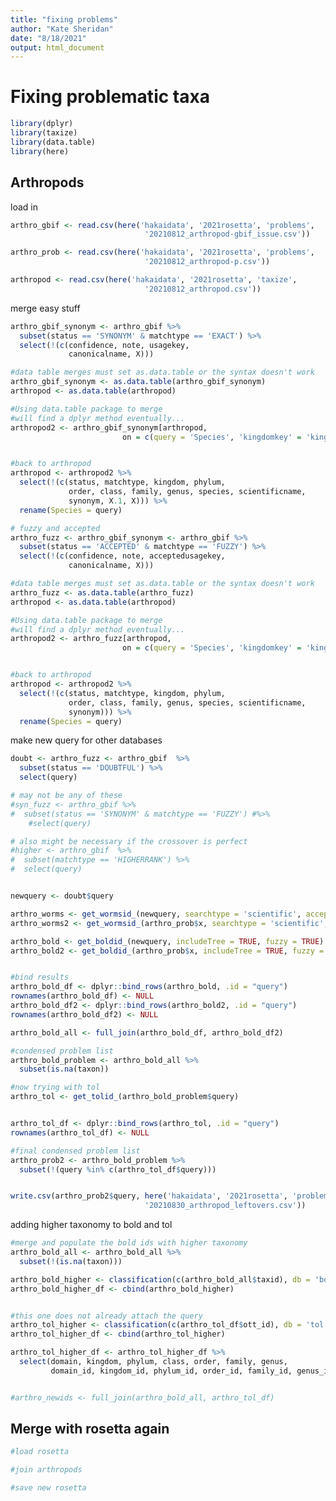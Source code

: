 ```yaml
---
title: "fixing problems"
author: "Kate Sheridan"
date: "8/18/2021"
output: html_document
---
```


# Fixing problematic taxa

```r
library(dplyr)
library(taxize)
library(data.table)
library(here)
```


## Arthropods
load in
```r
arthro_gbif <- read.csv(here('hakaidata', '2021rosetta', 'problems', 
                              '20210812_arthropod-gbif_issue.csv'))

arthro_prob <- read.csv(here('hakaidata', '2021rosetta', 'problems', 
                              '20210812_arthropod-p.csv'))

arthropod <- read.csv(here('hakaidata', '2021rosetta', 'taxize', 
                              '20210812_arthropod.csv'))
```

merge easy stuff
```r
arthro_gbif_synonym <- arthro_gbif %>%
  subset(status == 'SYNONYM' & matchtype == 'EXACT') %>%
  select(!(c(confidence, note, usagekey,
             canonicalname, X)))

#data table merges must set as.data.table or the syntax doesn't work
arthro_gbif_synonym <- as.data.table(arthro_gbif_synonym)
arthropod <- as.data.table(arthropod)

#Using data.table package to merge 
#will find a dplyr method eventually...
arthropod2 <- arthro_gbif_synonym[arthropod, 
                         on = c(query = 'Species', 'kingdomkey' = 'kingdomkey', 'phylumkey' = 'phylumkey', 'orderkey' = 'orderkey', 'classkey' = 'classkey', 'familykey' = 'familykey', 'genuskey' = 'genuskey', acceptedusagekey = 'specieskey', rank = 'rank')][!(is.na(Phylum)), phylum := Phylum][!(is.na(Class)), class := Class][!(is.na(Order)), order := Order][!(is.na(Family)), family := Family][!(is.na(Genus)), genus := Genus]


#back to arthropod
arthropod <- arthropod2 %>%
  select(!(c(status, matchtype, kingdom, phylum,
             order, class, family, genus, species, scientificname,
             synonym, X.1, X))) %>%
  rename(Species = query)

# fuzzy and accepted
arthro_fuzz <- arthro_gbif_synonym <- arthro_gbif %>%
  subset(status == 'ACCEPTED' & matchtype == 'FUZZY') %>%
  select(!(c(confidence, note, acceptedusagekey,
             canonicalname, X)))

#data table merges must set as.data.table or the syntax doesn't work
arthro_fuzz <- as.data.table(arthro_fuzz)
arthropod <- as.data.table(arthropod)

#Using data.table package to merge 
#will find a dplyr method eventually...
arthropod2 <- arthro_fuzz[arthropod, 
                         on = c(query = 'Species', 'kingdomkey' = 'kingdomkey', 'phylumkey' = 'phylumkey', 'orderkey' = 'orderkey', 'classkey' = 'classkey', 'familykey' = 'familykey', 'genuskey' = 'genuskey', 'specieskey' = 'specieskey', 'usagekey' = 'usagekey', rank = 'rank')][!(is.na(Phylum)), phylum := Phylum][!(is.na(Class)), class := Class][!(is.na(Order)), order := Order][!(is.na(Family)), family := Family][!(is.na(Genus)), genus := Genus]


#back to arthropod
arthropod <- arthropod2 %>%
  select(!(c(status, matchtype, kingdom, phylum,
             order, class, family, genus, species, scientificname,
             synonym))) %>%
  rename(Species = query)


```

make new query for other databases
```r
doubt <- arthro_fuzz <- arthro_gbif  %>%
  subset(status == 'DOUBTFUL') %>%
  select(query)

# may not be any of these
#syn_fuzz <- arthro_gbif %>%
#  subset(status == 'SYNONYM' & matchtype == 'FUZZY') #%>%
    #select(query)

# also might be necessary if the crossover is perfect
#higher <- arthro_gbif  %>%
#  subset(matchtype == 'HIGHERRANK') %>%
#  select(query)


newquery <- doubt$query

arthro_worms <- get_wormsid_(newquery, searchtype = 'scientific', accepted = FALSE, fuzzy = TRUE)
arthro_worms2 <- get_wormsid_(arthro_prob$x, searchtype = 'scientific', accepted = FALSE, fuzzy = TRUE)

arthro_bold <- get_boldid_(newquery, includeTree = TRUE, fuzzy = TRUE)
arthro_bold2 <- get_boldid_(arthro_prob$x, includeTree = TRUE, fuzzy = TRUE)


#bind results
arthro_bold_df <- dplyr::bind_rows(arthro_bold, .id = "query")
rownames(arthro_bold_df) <- NULL
arthro_bold_df2 <- dplyr::bind_rows(arthro_bold2, .id = "query")
rownames(arthro_bold_df2) <- NULL

arthro_bold_all <- full_join(arthro_bold_df, arthro_bold_df2)

#condensed problem list
arthro_bold_problem <- arthro_bold_all %>%
  subset(is.na(taxon))

#now trying with tol
arthro_tol <- get_tolid_(arthro_bold_problem$query)


arthro_tol_df <- dplyr::bind_rows(arthro_tol, .id = "query")
rownames(arthro_tol_df) <- NULL

#final condensed problem list
arthro_prob2 <- arthro_bold_problem %>%
  subset(!(query %in% c(arthro_tol_df$query)))


write.csv(arthro_prob2$query, here('hakaidata', '2021rosetta', 'problems', 
                              '20210830_arthropod_leftovers.csv'))
```

adding higher taxonomy to bold and tol
```r
#merge and populate the bold ids with higher taxonomy
arthro_bold_all <- arthro_bold_all %>%
  subset(!(is.na(taxon)))

arthro_bold_higher <- classification(c(arthro_bold_all$taxid), db = 'bold')
arthro_bold_higher_df <- cbind(arthro_bold_higher)


#this one does not already attach the query
arthro_tol_higher <- classification(c(arthro_tol_df$ott_id), db = 'tol')
arthro_tol_higher_df <- cbind(arthro_tol_higher)

arthro_tol_higher_df <- arthro_tol_higher_df %>%
  select(domain, kingdom, phylum, class, order, family, genus,
         domain_id, kingdom_id, phylum_id, order_id, family_id, genus_id)


#arthro_newids <- full_join(arthro_bold_all, arthro_tol_df)

```
## Merge with rosetta again
```r
#load rosetta

#join arthropods

#save new rosetta



```

